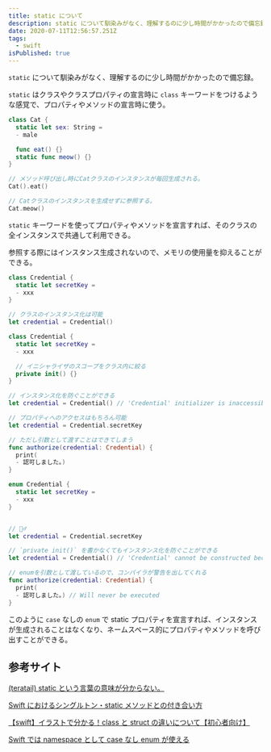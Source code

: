 ```yaml
---
title: static について
description: static について馴染みがなく、理解するのに少し時間がかかったので備忘録。
date: 2020-07-11T12:56:57.251Z
tags:
  - swift
isPublished: true
---
```


`static` について馴染みがなく、理解するのに少し時間がかかったので備忘録。

`static` はクラスやクラスプロパティの宣言時に `class` キーワードをつけるような感覚で、プロパティやメソッドの宣言時に使う。

```swift
class Cat {
  static let sex: String =
  - male

  func eat() {}
  static func meow() {}
}

// メソッド呼び出し時にCatクラスのインスタンスが毎回生成される。
Cat().eat()

// Catクラスのインスタンスを生成せずに参照する。
Cat.meow()
```

`static` キーワードを使ってプロパティやメソッドを宣言すれば、そのクラスの全インスタンスで共通して利用できる。

参照する際にはインスタンス生成されないので、メモリの使用量を抑えることができる。

```swift
class Credential {
  static let secretKey =
  - xxx
}

// クラスのインスタンス化は可能
let credential = Credential()
```

```swift
class Credential {
  static let secretKey =
  - xxx

  // イニシャライザのスコープをクラス内に絞る
  private init() {}
}

// インスタンス化を防ぐことができる
let credential = Credential() // 'Credential' initializer is inaccessible due to 'private' protection level

// プロパティへのアクセスはもちろん可能
let credential = Credential.secretKey

// ただし引数として渡すことはできてしまう
func authorize(credential: Credential) {
  print(
  - 認可しました。)
}
```

```swift
enum Credential {
  static let secretKey =
  - xxx
}


// 🙆‍♂️
let credential = Credential.secretKey

// `private init()` を書かなくてもインスタンス化を防ぐことができる
let credential = Credential() // 'Credential' cannot be constructed because it has no accessible initializers

// enumを引数として渡しているので、コンパイラが警告を出してくれる
func authorize(credential: Credential) {
  print(
  - 認可しました。) // Will never be executed
}
```

このように `case` なしの `enum` で static プロパティを宣言すれば、インスタンスが生成されることはなくなり、ネームスペース的にプロパティやメソッドを呼び出すことができる。

## 参考サイト

[(teratail) static という言葉の意味が分からない。](https://teratail.com/questions/86639)

[Swift におけるシングルトン・static メソッドとの付き合い方](https://medium.com/swift-column/singleton-398078bcc58d)

[【swift】イラストで分かる！class と struct の違いについて【初心者向け】](https://qiita.com/narukun/items/24d9e68ff965f8da09ad)

[Swift では namespace として case なし enum が使える](https://qiita.com/takasek/items/3497188559fbf717751b)
